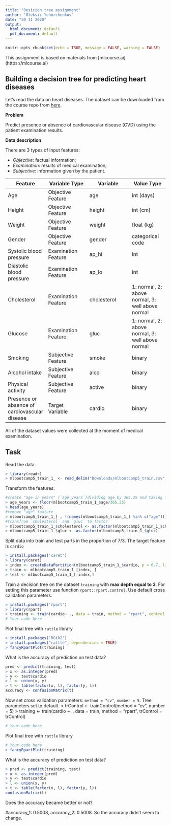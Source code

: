 ```yaml
---
title: "Desicion tree assignment"
author: "Oleksii Yehorchenkov"
date: "30 11 2020"
output:
  html_document: default
  pdf_document: default
---
```


```r
knitr::opts_chunk$set(echo = TRUE, message = FALSE, warning = FALSE)
```

This assignment is based on materials from [mlcourse.ai] (https://mlcourse.ai)

## Building a decision tree for predicting heart diseases

Let's read the data on heart diseases. The dataset can be downloaded from the course repo from [here](https://www.dropbox.com/s/kr1d9vsnax5wxfo/mlbootcamp5_train.csv?dl=0).

**Problem**

Predict presence or absence of cardiovascular disease (CVD) using the patient examination results.

**Data description**

There are 3 types of input features:

- *Objective*: factual information;
- *Examination*: results of medical examination;
- *Subjective*: information given by the patient.

| Feature | Variable Type | Variable      | Value Type |
|---------|--------------|---------------|------------|
| Age | Objective Feature | age | int (days) |
| Height | Objective Feature | height | int (cm) |
| Weight | Objective Feature | weight | float (kg) |
| Gender | Objective Feature | gender | categorical code |
| Systolic blood pressure | Examination Feature | ap_hi | int |
| Diastolic blood pressure | Examination Feature | ap_lo | int |
| Cholesterol | Examination Feature | cholesterol | 1: normal, 2: above normal, 3: well above normal |
| Glucose | Examination Feature | gluc | 1: normal, 2: above normal, 3: well above normal |
| Smoking | Subjective Feature | smoke | binary |
| Alcohol intake | Subjective Feature | alco | binary |
| Physical activity | Subjective Feature | active | binary |
| Presence or absence of cardiovascular disease | Target Variable | cardio | binary |

All of the dataset values were collected at the moment of medical examination.

## Task

Read the data
```r
> library(readr)
> mlbootcamp5_train_1_ <- read_delim("Downloads/mlbootcamp5_train.csv", ";", escape_double = FALSE, trim_ws = TRUE)
```

Transform the features: 
```r
#create "age in years" (`age_years`)dividing age by 365.25 and taking floor ($\lfloor{x}\rfloor$ is the largest integer that is less than or equal to $x$)
> age_years <- floor(mlbootcamp5_train_1_$age/365.25)
> head(age_years)
#remove "age" feature
> mlbootcamp5_train_1_[ , !(names(mlbootcamp5_train_1_) %in% c("age"))]
#transfrom `cholesterol` and `gluc` to factor
> mlbootcamp5_train_1_$cholesterol <- as.factor(mlbootcamp5_train_1_$cholesterol)
> mlbootcamp5_train_1_$gluc <- as.factor(mlbootcamp5_train_1_$gluc)
```

Split data into train and test parts in the proportion of 7/3.
The target feature is `cardio`

```r
> install.packages('caret')
> library(caret)
> index <- createDataPartition(mlbootcamp5_train_1_$cardio, p = 0.7, list = FALSE)
> train <- mlbootcamp5_train_1_[index, ]
> test <- mlbootcamp5_train_1_[-index,]
```

Train a decision tree on the dataset `training` with **max depth equal to 3**. For setting this parameter use function `rpart::rpart.control`. Use default cross calidation parameters.

```r
> install.packages('rpart')
> library(rpart)
> training <- train(cardio~ ., data = train, method = "rpart", control = rpart.control(maxdepth = 3))
# Your code here
```

Plot final tree with `rattle` library

```r
> install.packages('RGtk2')
> install.packages("rattle", dependencies = TRUE)
> fancyRpartPlot(training)
```

What is the accuracy of prediction on test data?

```r
pred <- predict(training, test)
> x <- as.integer(pred)
> y <- test$cardio
> l <- union(x, y)
> t <- table(factor(x, l), factor(y, l))
accuracy <- confusionMatrix(t)
```
Now set cross validation parameters: `method = "cv"`, `number = 5`. Tree parameters set to default.
> trControl <- trainControl(method = "cv", number = 5)
> training <- train(cardio ~ ., data = train, method = "rpart", trControl = trControl)
```r
# Your code here
```

Plot final tree with `rattle` library

```r
# Your code here
> fancyRpartPlot(training)
```

What is the accuracy of prediction on test data?

```r
> pred <- predict(training, test)
> x <- as.integer(pred)
> y <- test$cardio
> l <- union(x, y)
> t <- table(factor(x, l), factor(y, l))
confusionMatrix(t)
```
Does the accuracy became better or not?

#accuracy_1: 0.5008, accuracy_2: 0.5008. So the accuracy didn't seem to change.
